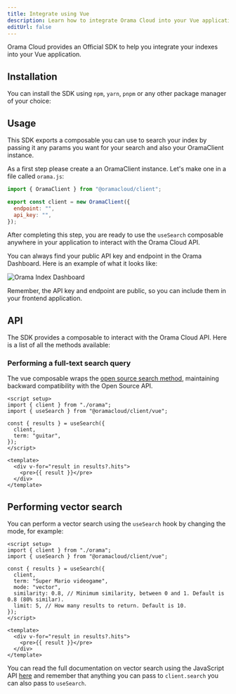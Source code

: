 ```yaml
---
title: Integrate using Vue
description: Learn how to integrate Orama Cloud into your Vue application.
editUrl: false
---
```


Orama Cloud provides an Official SDK to help you integrate your indexes into your Vue application.

## Installation

You can install the SDK using `npm`, `yarn`, `pnpm` or any other package manager of your choice:

<Install pkg="@oramacloud/client" />

## Usage

This SDK exports a composable you can use to search your index by passing it any params you want for your search and also your OramaClient instance.

As a first step please create a an OramaClient instance. Let's make one in a file called `orama.js`:

```js
import { OramaClient } from "@oramacloud/client";

export const client = new OramaClient({
  endpoint: "",
  api_key: "",
});
```

After completing this step, you are ready to use the `useSearch` composable anywhere in your application to interact with the Orama Cloud API.

You can always find your public API key and endpoint in the Orama Dashboard. Here is an example of what it looks like:

<img
  src='/cloud/guides/javascript-sdk/orama-api-key.png'
  alt='Orama Index Dashboard'
/>

Remember, the API key and endpoint are public, so you can include them in your frontend application.

## API

The SDK provides a composable to interact with the Orama Cloud API. Here is a list of all the methods available:

### Performing a full-text search query

The vue composable wraps the [open source search method](/open-source/usage/search/introduction), maintaining backward compatibility with the Open Source API.

```vue
<script setup>
import { client } from "./orama";
import { useSearch } from "@oramacloud/client/vue";

const { results } = useSearch({
  client,
  term: "guitar",
});
</script>

<template>
  <div v-for="result in results?.hits">
    <pre>{{ result }}</pre>
  </div>
</template>
```

## Performing vector search

You can perform a vector search using the `useSearch` hook by changing the mode, for example:

```vue
<script setup>
import { client } from "./orama";
import { useSearch } from "@oramacloud/client/vue";

const { results } = useSearch({
  client,
  term: "Super Mario videogame",
  mode: "vector",
  similarity: 0.8, // Minimum similarity, between 0 and 1. Default is 0.8 (80% similar).
  limit: 5, // How many results to return. Default is 10.
});
</script>

<template>
  <div v-for="result in results?.hits">
    <pre>{{ result }}</pre>
  </div>
</template>
```

You can read the full documentation on vector search using the JavaScript API [here](/cloud/performing-search/vector-search) and remember that anything you can pass to `client.search` you can also pass to `useSearch`.
